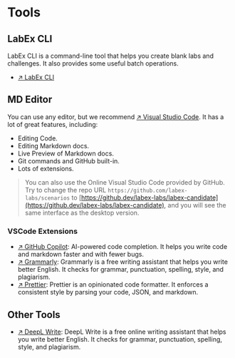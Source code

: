 # Tools

## LabEx CLI

LabEx CLI is a command-line tool that helps you create blank labs and challenges. It also provides some useful batch operations.

- [↗ LabEx CLI](https://github.com/labex-labs/labex-cli)

## MD Editor

You can use any editor, but we recommend [↗ Visual Studio Code](https://code.visualstudio.com/). It has a lot of great features, including:

- Editing Code.
- Editing Markdown docs.
- Live Preview of Markdown docs.
- Git commands and GitHub built-in.
- Lots of extensions.

> You can also use the Online Visual Studio Code provided by GitHub. Try to change the repo URL `https://github.com/labex-labs/scenarios` to [https://github.dev/labex-labs/labex-candidate](https://github.dev/labex-labs/labex-candidate), and you will see the same interface as the desktop version.

### VSCode Extensions

- [↗ GitHub Copilot](https://marketplace.visualstudio.com/items?itemName=GitHub.copilot): AI-powered code completion. It helps you write code and markdown faster and with fewer bugs. 
- [↗ Grammarly](https://marketplace.visualstudio.com/items?itemName=znck.grammarly): Grammarly is a free writing assistant that helps you write better English. It checks for grammar, punctuation, spelling, style, and plagiarism.
- [↗ Prettier](https://marketplace.visualstudio.com/items?itemName=esbenp.prettier-vscode): Prettier is an opinionated code formatter. It enforces a consistent style by parsing your code, JSON, and markdown.

## Other Tools

- [↗ DeepL Write](https://www.deepl.com/write): DeepL Write is a free online writing assistant that helps you write better English. It checks for grammar, punctuation, spelling, style, and plagiarism.
